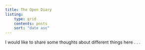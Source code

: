 ```yaml
---
title: The Open Diary
listing:
    type: grid
    contents: posts
    sort: "date asc"
---
```

I would like to share some thoughts about different things here . . .